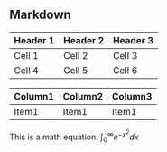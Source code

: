 
## Markdown

| Header 1 | Header 2 | Header 3 |
| -------- | -------- | -------- |
| Cell 1   | Cell 2   | Cell 3   |
| Cell 4   | Cell 5   | Cell 6   |


| Column1 | Column2 | Column3 |
| ------- | ------- | ------- |
| Item1   | Item1   | Item1   |

$\text{This is a math equation: } \int_{0}^{\infty} e^{-x^2} dx$